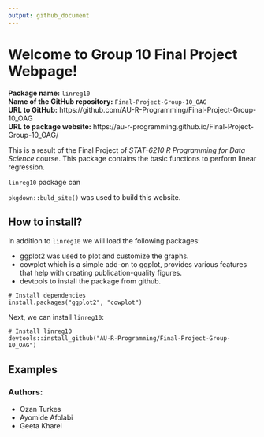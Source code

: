 ```yaml
---
output: github_document
---
```


# Welcome to Group 10 Final Project Webpage! 

**Package name:** `linreg10`   
**Name of the GitHub repository:** `Final-Project-Group-10_OAG`   
**URL to GitHub:** https://github.com/AU-R-Programming/Final-Project-Group-10_OAG   
**URL to package website:** https://au-r-programming.github.io/Final-Project-Group-10_OAG/

This is a result of the Final Project of *STAT-6210 R Programming for Data Science* course. This package contains the basic functions to perform linear regression. 

`linreg10` package can 

`pkgdown::buld_site()` was used to build this website.

## How to install?

In addition to `linreg10` we will load the following packages:

* ggplot2 was used to plot and customize the graphs.
* cowplot which is a simple add-on to ggplot, provides various features that help with creating publication-quality figures.
* devtools to install the package from github.

```
# Install dependencies
install.packages("ggplot2", "cowplot")
```

Next, we can install `linreg10`:
```
# Install linreg10
devtools::install_github("AU-R-Programming/Final-Project-Group-10_OAG")
```

## Examples




### Authors:

* Ozan Turkes
* Ayomide Afolabi 
* Geeta Kharel


